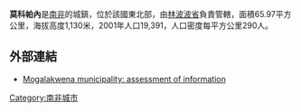 '''莫科帕內'''是[[南非|南非]]的城鎮，位於該國東北部，由[[林波波省|林波波省]]負責管轄，面積65.97平方公里，海拔高度1,130米，2001年人口19,391，人口密度每平方公里290人。

==外部連結==
*[http://www.hsrc.ac.za/research/output/outputDocuments/3502_Roefs_Mogalakwena_Assessmentofinformation.pdf Mogalakwena municipality: assessment of information]{{dead link|date=2018年1月 |bot=InternetArchiveBot |fix-attempted=yes }}

{{SouthAfrica-geo-stub}}
[[Category:南非城市|Category:南非城市]]